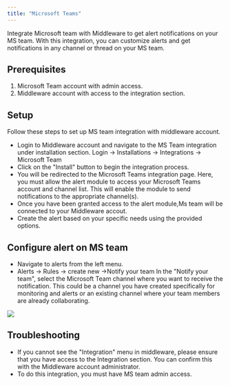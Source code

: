 ```yaml
---
title: "Microsoft Teams"
---
```

Integrate Microsoft team with Middleware to get alert notifications on your MS team. With this integration, you can customize alerts and get notifications in any channel or thread on your MS team.

Prerequisites
-------------
1.  Microsoft Team account with admin access.
2.  Middleware account with access to the integration section.  

Setup
-----
Follow these steps to set up MS team integration with middleware account.
-   Login to Middleware account and navigate to the MS Team integration under installation section. Login -> Installations -> Integrations -> Microsoft Team
-   Click on the "Install" button to begin the integration process.
-   You will be redirected to the Microsoft Teams integration page. Here, you must allow the alert module to access your Microsoft Teams account and channel list. This will enable the module to send notifications to the appropriate channel(s).
-   Once you have been granted access to the alert module,Ms team will be connected to your Middleware accout.
-   Create the alert based on your specific needs using the provided options.

Configure alert on MS team
--------------------------
-   Navigate to alerts from the left menu.
-   Alerts -> Rules -> create new ->Notify your team
    In the "Notify your team", select the Microsoft Team channel where you want to receive the notification. This could be a channel you have created specifically for monitoring and alerts or an existing channel where your team members are already collaborating.

![](/images/integration/ms1.png)

Troubleshooting
---------------
-   If you cannot see the "Integration" menu in middleware, please ensure that you have access to the Integration section. You can confirm this with the Middleware account administrator.
-   To do this integration, you must have MS team admin access.
